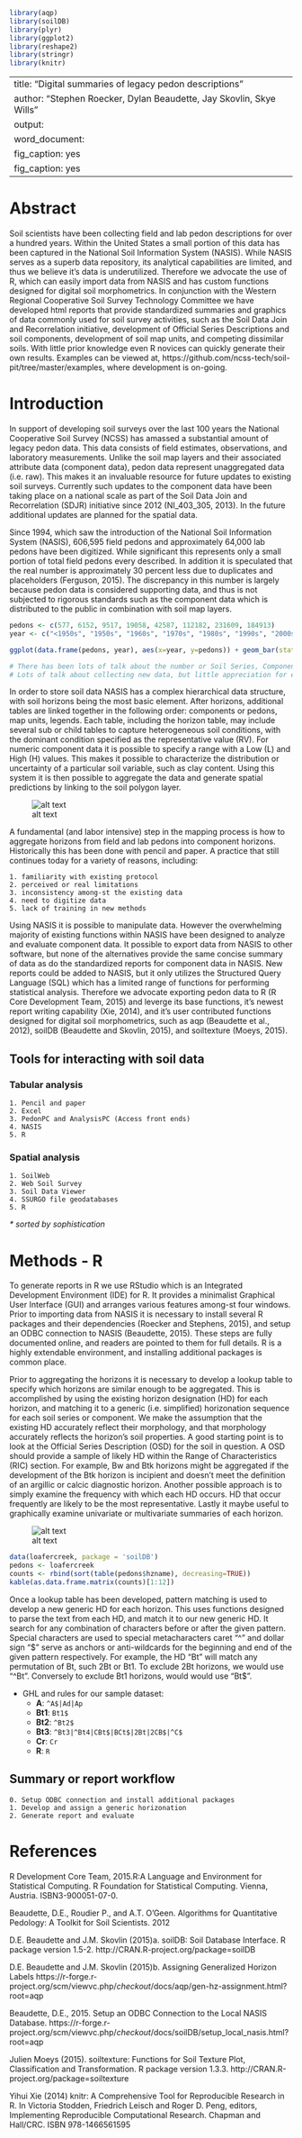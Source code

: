 ```{r setup, echo=FALSE, warning=FALSE, message=FALSE}
library(aqp)
library(soilDB)
library(plyr)
library(ggplot2)
library(reshape2)
library(stringr)
library(knitr)
```

---
title: "Digital summaries of legacy pedon descriptions"
author: "Stephen Roecker, Dylan Beaudette, Jay Skovlin, Skye Wills"
output:
  word_document:
    fig_caption: yes
fig_caption: yes
---

# Abstract

Soil scientists have been collecting field and lab pedon descriptions for over a hundred years. Within the United States a small portion of this data has been captured in the National Soil Information System (NASIS). While NASIS serves as a superb data repository, its analytical capabilities are limited, and thus we believe it's data is underutilized. Therefore we advocate the use of R, which can easily import data from NASIS and has custom functions designed for digital soil morphometrics. In conjunction with the Western Regional Cooperative Soil Survey Technology Committee we have developed html reports that provide standardized summaries and graphics of data commonly used for soil survey activities, such as the Soil Data Join and Recorrelation initiative, development of Official Series Descriptions and soil components, development of soil map units, and competing dissimilar soils. With little prior knowledge even R novices can quickly generate their own results. Examples can be viewed at, https://github.com/ncss-tech/soil-pit/tree/master/examples, where development is on-going.

# Introduction

In support of developing soil surveys over the last 100 years the National Cooperative Soil Survey (NCSS) has  amassed a substantial amount of legacy pedon data. This data consists of field estimates, observations, and laboratory measurements. Unlike the soil map layers and their associated attribute data (component data), pedon data represent unaggregated data (i.e. raw). This makes it an invaluable resource for future updates to existing soil surveys. Currently such updates to the component data have been taking place on a national scale as part of the Soil Data Join and Recorrelation (SDJR) initiative since 2012 (NI_403_305, 2013). In the future additional updates are planned for the spatial data. 

Since 1994, which saw the introduction of the National Soil Information System (NASIS), 606,595 field pedons and approximately 64,000 lab pedons have been digitized. While significant this represents only a small portion of total field pedons every described. In addition it is speculated that the real number is approximately 30 percent less due to duplicates and placeholders (Ferguson, 2015). The discrepancy in this number is largely because pedon data is considered supporting data, and thus is not subjected to rigorous standards such as the component data which is distributed to the public in combination with soil map layers.

```{r, echo=FALSE, warning=FALSE}

pedons <- c(577, 6152, 9517, 19058, 42587, 112182, 231609, 184913)
year <- c("<1950s", "1950s", "1960s", "1970s", "1980s", "1990s", "2000s", "2010s")

ggplot(data.frame(pedons, year), aes(x=year, y=pedons)) + geom_bar(stat="identity")

# There has been lots of talk about the number or Soil Series, Components, Map units, etc... but little focus on the point data resource.
# Lots of talk about collecting new data, but little appreciation for existing data.
```

In order to store soil data NASIS has a complex hierarchical data structure, with soil horizons being the most basic element. After horizons, additional tables are linked together in the following order: components or pedons, map units, legends. Each table, including the horizon table, may include several sub or child tables to capture heterogeneous soil conditions, with the dominant condition specified as the representative value (RV). For numeric component data it is possible to specify a range with a Low (L) and High (H) values. This makes it possible to characterize the distribution or uncertainty of a particular soil variable, such as clay content. Using this system it is then possible to aggregate the data and generate spatial predictions by linking to the soil polygon layer.

![alt text](figures/nasis.png)

A fundamental (and labor intensive) step in the mapping process is how to aggregate horizons from field and lab pedons into component horizons. Historically this has been done with pencil and paper. A practice that still continues today for a variety of reasons, including:

    1. familiarity with existing protocol
    2. perceived or real limitations
    3. inconsistency among-st the existing data
    4. need to digitize data
    5. lack of training in new methods

Using NASIS it is possible to manipulate data. However the overwhelming majority of existing functions within NASIS have been designed to analyze and evaluate component data. It possible to export data from NASIS to other software, but none of the alternatives provide the same concise summary of data as do the standardized reports for component data in NASIS. New reports could be added to NASIS, but it only utilizes the Structured Query Language (SQL) which has a limited range of functions for performing statistical analysis. Therefore we advocate exporting pedon data to R (R Core Development Team, 2015) and leverge its base functions, it's newest report writing capability (Xie, 2014), and it's user contributed functions designed for digital soil morphometrics, such as aqp (Beaudette et al., 2012), soilDB (Beaudette and Skovlin, 2015), and soiltexture (Moeys, 2015).

## Tools for interacting with soil data
### Tabular analysis
    1. Pencil and paper
    2. Excel
    3. PedonPC and AnalysisPC (Access front ends) 
    4. NASIS
    5. R

### Spatial analysis
    1. SoilWeb
    2. Web Soil Survey
    3. Soil Data Viewer
    4. SSURGO file geodatabases
    5. R
_* sorted by sophistication_

# Methods - R

To generate reports in R we use RStudio which is an Integrated Development Environment (IDE) for R. It provides a minimalist Graphical User Interface (GUI) and arranges various features among-st four windows. Prior to importing data from NASIS it is necessary to install several R packages and their dependencies (Roecker and Stephens, 2015), and setup an ODBC connection to NASIS (Beaudette, 2015). These steps are fully documented online, and readers are pointed to them for full details. R is a highly extendable environment, and installing additional packages is common place. 

Prior to aggregating the horizons it is necessary to develop a lookup table to specify which horizons are similar enough to be aggregated. This is accomplished by using the existing horizon designation (HD) for each horizon, and matching it to a generic (i.e. simplified) horizonation sequence for each soil series or component. We make the assumption that the existing HD accurately reflect their morphology, and that morphology accurately reflects the horizon's soil properties. A good starting point is to look at the Official Series Description (OSD) for the soil in question. A OSD should provide a sample of likely HD within the Range of Characteristics (RIC) section. For example, Bw and Btk horizons might be aggregated if the development of the Btk horizon is incipient and doesn't meet the definition of an argillic or calcic diagnostic horizon. Another possible approach is to simply examine the frequency with which each HD occurs. HD that occur frequently are likely to be the most representative. Lastly it maybe useful to graphically examine univariate or multivariate summaries of each horizon. 

![alt text](figures/genhz-sketch.png)

```{r sort-hz-by-freq-print-html, echo=FALSE, results='asis'}

data(loafercreek, package = 'soilDB')
pedons <- loafercreek
counts <- rbind(sort(table(pedons$hzname), decreasing=TRUE))
kable(as.data.frame.matrix(counts)[1:12])
```

Once a lookup table has been developed, pattern matching is used to develop a new generic HD for each horizon. This uses functions designed to parse the text from each HD, and match it to our new generic HD. It search for any combination of characters before or after the given pattern. Special characters are used to special metacharacters caret "^" and dollar sign "\$" serve as anchors or anti-wildcards for the beginning and end of the given pattern respectively. For example, the HD "Bt" will match any permutation of Bt, such 2Bt or Bt1. To exclude 2Bt horizons, we would use "^Bt". Conversely to exclude Bt1 horizons, would would use "Bt\$".

- GHL and rules for our sample dataset:
  - **A**: `^A$|Ad|Ap`
  - **Bt1**: `Bt1$`
  - **Bt2**: `^Bt2$`
  - **Bt3**: `^Bt3|^Bt4|CBt$|BCt$|2Bt|2CB$|^C$`
  - **Cr**: `Cr`
  - **R**: `R`
  

## Summary or report workflow
    0. Setup ODBC connection and install additional packages
    1. Develop and assign a generic horizonation
    2. Generate report and evaluate


# References
R Development Core Team, 2015.R:A Language and Environment for 
  Statistical Computing. R Foundation for Statistical Computing. Vienna,     
  Austria. ISBN3-900051-07-0.

Beaudette, D.E., Roudier P., and A.T. O'Geen. Algorithms for
  Quantitative Pedology: A Toolkit for Soil Scientists. 2012

D.E. Beaudette and J.M. Skovlin (2015)a. soilDB: Soil Database
  Interface. R package version 1.5-2.
  http://CRAN.R-project.org/package=soilDB
  
D.E. Beaudette and J.M. Skovlin (2015)b. Assigning Generalized Horizon Labels https://r-forge.r-project.org/scm/viewvc.php/*checkout*/docs/aqp/gen-hz-assignment.html?root=aqp

Beaudette, D.E., 2015. Setup an ODBC Connection to the Local NASIS Database. https://r-forge.r-project.org/scm/viewvc.php/*checkout*/docs/soilDB/setup_local_nasis.html?root=aqp

Julien Moeys (2015). soiltexture: Functions for Soil Texture Plot,
  Classification and Transformation. R package version 1.3.3.
  http://CRAN.R-project.org/package=soiltexture

Yihui Xie (2014) knitr: A Comprehensive Tool for Reproducible
  Research in R. In Victoria Stodden, Friedrich Leisch and Roger D.
  Peng, editors, Implementing Reproducible Computational Research.
  Chapman and Hall/CRC. ISBN 978-1466561595
